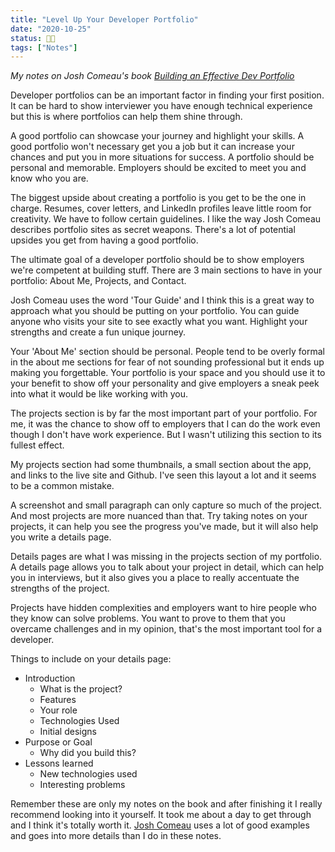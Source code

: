 ```yaml
---
title: "Level Up Your Developer Portfolio"
date: "2020-10-25"
status: 👩‍🌾
tags: ["Notes"]
---
```


_My notes on Josh Comeau's book [Building an Effective Dev Portfolio](https://joshwcomeau.com/effective-portfolio/)_

Developer portfolios can be an important factor in finding your first position. It can be hard to show interviewer you have enough technical experience but this is where portfolios can help them shine through. 

A good portfolio can showcase your journey and highlight your skills. A good portfolio won't necessary get you a job but it can increase your chances and put you in more situations for success. A portfolio should be personal and memorable. Employers should be excited to meet you and know who you are. 

The biggest upside about creating a portfolio is you get to be the one in charge. Resumes, cover letters, and LinkedIn profiles leave little room for creativity. We have to follow certain guidelines. I like the way Josh Comeau describes portfolio sites as secret weapons. There's a lot of potential upsides you get from having a good portfolio.

The ultimate goal of a developer portfolio should be to show employers we're competent at building stuff. There are 3 main sections to have in your portfolio: About Me, Projects, and Contact. 

Josh Comeau uses the word 'Tour Guide' and I think this is a great way to approach what you should be putting on your portfolio. You can guide anyone who visits your site to see exactly what you want. Highlight your strengths and create a fun unique journey. 

Your 'About Me' section should be personal. People tend to be overly formal in the about me sections for fear of not sounding professional but it ends up making you forgettable. Your portfolio is your space and you should use it to your benefit to show off your personality and give employers a sneak peek into what it would be like working with you.

The projects section is by far the most important part of your portfolio. For me, it was the chance to show off to employers that I can do the work even though I don't have work experience. But I wasn't utilizing this section to its fullest effect. 

My projects section had some thumbnails, a small section about the app, and links to the live site and Github. I've seen this layout a lot and it seems to be a common mistake. 

A screenshot and small paragraph can only capture so much of the project. And most projects are more nuanced than that. Try taking notes on your projects, it can help you see the progress you've made, but it will also help you write a details page. 

Details pages are what I was missing in the projects section of my portfolio. A details page allows you to talk about your project in detail, which can help you in interviews, but it also gives you a place to really accentuate the strengths of the project. 

Projects have hidden complexities and employers want to hire people who they know can solve problems. You want to prove to them that you overcame challenges and in my opinion, that's the most important tool for a developer.

Things to include on your details page:

- Introduction
  - What is the project?
  - Features
  - Your role
  - Technologies Used
  - Initial designs
- Purpose or Goal
  - Why did you build this?
- Lessons learned
  - New technologies used
  - Interesting problems

Remember these are only my notes on the book and after finishing it I really recommend looking into it yourself. It took me about a day to get through and I think it's totally worth it. [Josh Comeau](https://twitter.com/joshwcomeau) uses a lot of good examples and goes into more details than I do in these notes.
